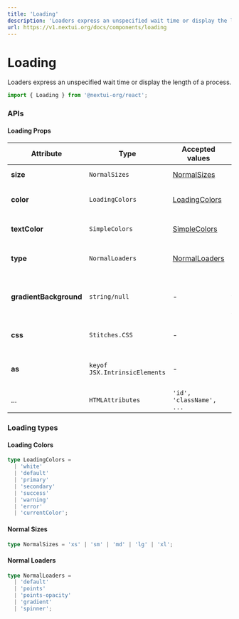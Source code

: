 ```yaml
---
title: 'Loading'
description: 'Loaders express an unspecified wait time or display the length of a process.'
url: https://v1.nextui.org/docs/components/loading
---
```


# Loading

Loaders express an unspecified wait time or display the length of a process.

```jsx
import { Loading } from '@nextui-org/react';
```

<CarbonAd />

<Spacer y={2} />

<Playground
  title="Default"
  desc="Indicate an action is running."
  files={loadingContent.default_loading}
/>

<Playground
  title="Text"
  desc="You can include text in the `Loading` component."
  files={loadingContent.text}
/>

<Playground
  title="Sizes"
  desc="Change the size of the entire `Loading` with the `size` property."
  files={loadingContent.size}
/>

<Playground
  title="Types"
  desc="You can change the type of loading with the `type` prop."
  files={loadingContent.types}
/>

<Playground
  title="Colors"
  desc="You can change the color of the `loading` with the color property."
  files={loadingContent.color}
/>

<Playground
  title="Text Colors"
  desc="You can change the `Loading` text color with `textColor` prop"
  files={loadingContent.textColor}
/>

<Spacer y={3} />

### APIs

<Spacer y={2} />

#### Loading Props

| Attribute              | Type                          | Accepted values                  | Description                                | Default   |
| ---------------------- | ----------------------------- | -------------------------------- | ------------------------------------------ | --------- |
| **size**               | `NormalSizes`                 | [NormalSizes](#normal-sizes)     | Loading size                               | `medium`  |
| **color**              | `LoadingColors`               | [LoadingColors](#loading-colors) | Change loading color                       | `primary` |
| **textColor**          | `SimpleColors`                | [SimpleColors](#simple-colors)   | Change loading text color                  | `default` |
| **type**               | `NormalLoaders`               | [NormalLoaders](#normal-loaders) | Selected or not (in single)                | `default` |
| **gradientBackground** | `string/null`                 | -                                | Set a background for gradient loading type | -         |
| **css**                | `Stitches.CSS`                | -                                | Override Default CSS style                 | -         |
| **as**                 | `keyof JSX.IntrinsicElements` | -                                | Changes which tag component outputs        | `span`    |
| ...                    | `HTMLAttributes`              | `'id', 'className', ...`         | Native props                               | -         |

<Spacer y={2} />

### Loading types

<Spacer y={1} />

#### Loading Colors

```ts
type LoadingColors =
  | 'white'
  | 'default'
  | 'primary'
  | 'secondary'
  | 'success'
  | 'warning'
  | 'error'
  | 'currentColor';
```

#### Normal Sizes

```ts
type NormalSizes = 'xs' | 'sm' | 'md' | 'lg' | 'xl';
```

#### Normal Loaders

```ts
type NormalLoaders =
  | 'default'
  | 'points'
  | 'points-opacity'
  | 'gradient'
  | 'spinner';
```
